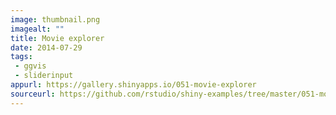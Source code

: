 ```yaml
---
image: thumbnail.png
imagealt: ""
title: Movie explorer
date: 2014-07-29 
tags: 
 - ggvis 
 - sliderinput
appurl: https://gallery.shinyapps.io/051-movie-explorer
sourceurl: https://github.com/rstudio/shiny-examples/tree/master/051-movie-explorer
---
```

